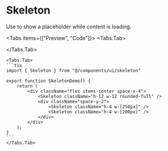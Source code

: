 
# Skeleton

Use to show a placeholder while content is loading.

<Tabs items={["Preview", "Code"]}>
    <Tabs.Tab>
        <ComponentPreview>
            <div className="flex items-center space-x-4">
                <Skeleton className="h-12 w-12 rounded-full" />
                <div className="space-y-2">
                    <Skeleton className="h-4 w-[250px]" />
                    <Skeleton className="h-4 w-[200px]" />
                </div>
            </div>
        </ComponentPreview>
    </Tabs.Tab>

    <Tabs.Tab>
    ```tsx
    import { Skeleton } from "@/components/ui/skeleton"

    export function SkeletonDemo() {
        return (
            <div className="flex items-center space-x-4">
                <Skeleton className="h-12 w-12 rounded-full" />
                <div className="space-y-2">
                    <Skeleton className="h-4 w-[250px]" />
                    <Skeleton className="h-4 w-[200px]" />
                </div>
            </div>
        );
    }
    ```
    </Tabs.Tab>

</Tabs>
